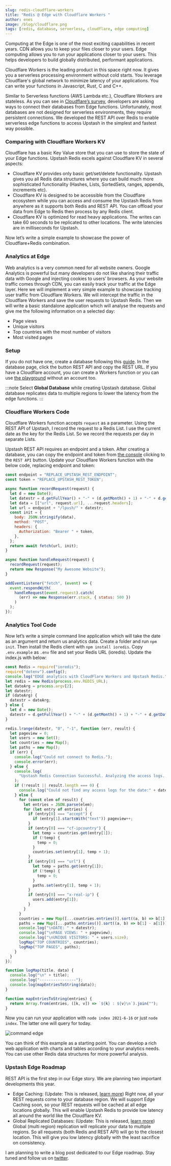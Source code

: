 ```yaml
---
slug: redis-cloudflare-workers
title: "Redis @ Edge with Cloudflare Workers "
author: enes
image: /blog/cloudflare.png
tags: [redis, database, serverless, cloudflare, edge computing]
---
```


Computing at the Edge is one of the most exciting capabilities in recent years. CDN allows you to keep your files closer to your users. Edge computing allows you to run your applications closer to your users. This helps developers to build globally distributed, performant applications.

Cloudflare Workers is the leading product in this space right now. It gives you a serverless processing environment without cold starts. You leverage Cloudflare's global network to minimize latency of your applications. You can write your functions in Javascript, Rust, C and C++.

Similar to Serverless functions (AWS Lambda etc.), Cloudflare Workers are stateless. As you can see in [Cloudflare’s survey](https://workers.cloudflare.com/node), developers are asking ways to connect their databases from Edge functions. Unfortunately, most databases are not designed for serverless environments, they require persistent connections. We developed the REST API over Redis to enable serverless edge functions to access Upstash in the simplest and fastest way possible.

### Comparing with Cloudflare Workers KV

Cloudflare has a basic Key Value store that you can use to store the state of your Edge functions. Upstash Redis excels against Cloudflare KV in several aspects:

- Cloudflare KV provides only basic get/set/delete functionality. Upstash gives you all Redis data structures where you can build much more sophisticated functionality (Hashes, Lists, SortedSets, ranges, appends, increments etc).
- Cloudflare KV is designed to be accessible from the Cloudflare ecosystem while you can access and consume the Upstash Redis from anywhere as it supports both Redis and REST API. You can offload your data from Edge to Redis then process by any Redis client.
- Cloudflare KV is optimized for read heavy applications. The writes can take 60 seconds to be replicated to other locations. The write latencies are in milliseconds for Upstash.

Now let’s write a simple example to showcase the power of Cloudflare+Redis combination.

### Analytics at Edge

Web analytics is a very common need for all website owners. Google Analytics is powerful but many developers do not like sharing their traffic data with Google and injecting cookies to users’ browsers. As your website traffic comes through CDN, you can easily track your traffic at the Edge layer. Here we will implement a very simple example to showcase tracking user traffic from Cloudflare Workers. We will intercept the traffic in the Cloudflare Workers and save the user requests to Upstash Redis. Then we will write a basic standalone application which will analyse the requests and give me the following information on a selected day:

- Page views
- Unique visitors
- Top countries with the most number of visitors
- Most visited pages

### Setup

If you do not have one, create a database following this [guide](https://docs.upstash.com/). In the database page, click the button REST API and copy the REST URL. If you have a Cloudflare account, you can create a Workers function or you can use [the playground](https://cloudflareworkers.com/#36ebe026bf3510a2e5acace89c09829f:about:blank) without an account too.

:::note
Select **Global Database** while creating Upstash database. Global database replicates data to multiple regions to lower the latency from the edge functions.
:::

### Cloudflare Workers Code

Cloudflare Workers function accepts `request` as a parameter. Using the REST API of Upstash, I record the request to a Redis List. I use the current date as the key for the Redis List. So we record the requests per day in separate Lists.

Upstash REST API requires an endpoint and a token. After creating a database, you can copy the endpoint and token from [the console](https://console.upstash.com/) clicking to the `REST API` button. Update your Cloudflare Workers function with the below code, replacing endpoint and token:

```javascript
const endpoint = "REPLACE_UPSTASH_REST_ENDPOINT";
const token = "REPLACE_UPSTASH_REST_TOKEN";

async function recordRequest(request) {
  let d = new Date();
  let datestr = d.getFullYear() + "-" + (d.getMonth() + 1) + "-" + d.getDate();
  let data = [["url", request.url], ...request.headers];
  let url = endpoint + "/lpush/" + datestr;
  const init = {
    body: JSON.stringify(data),
    method: "POST",
    headers: {
      Authorization: "Bearer " + token,
    },
  };
  return await fetch(url, init);
}

async function handleRequest(request) {
  recordRequest(request);
  return new Response("My Awesome Website");
}

addEventListener("fetch", (event) => {
  event.respondWith(
    handleRequest(event.request).catch(
      (err) => new Response(err.stack, { status: 500 })
    )
  );
});
```

### Analytics Tool Code

Now let’s write a simple command line application which will take the date as an argument and return us analytics data. Create a folder and run `npm init`. Then install the Redis client with `npm install ioredis`. Copy `.env.example` as `.env` file and set your Redis URL (ioredis). Update the index.js with below:

```javascript
const Redis = require("ioredis");
require("dotenv").config();
console.log("EDGE analytics with CloudFlare Workers and Upstash Redis.");
let redis = new Redis(process.env.REDIS_URL);
let dateArg = process.argv[2];
let datestr;
if (dateArg) {
  datestr = dateArg;
} else {
  let d = new Date();
  datestr = d.getFullYear() + "-" + (d.getMonth() + 1) + "-" + d.getDate();
}

redis.lrange(datestr, "0", "-1", function (err, result) {
  let pageview = 0;
  let users = new Set();
  let countries = new Map();
  let paths = new Map();
  if (err) {
    console.log("Could not connect to Redis.");
    console.error(err);
  } else {
    console.log(
      "Upstash Redis Connection Successful. Analyzing the access logs..."
    );
    if (!result || result.length === 0) {
      console.log("Could not find any access logs for the date:" + datestr);
    } else {
      for (const elem of result) {
        let entries = JSON.parse(elem);
        for (let entry of entries) {
          if (entry[0] === "accept") {
            if (entry[1].startsWith("text")) pageview++;
          }
          if (entry[0] === "cf-ipcountry") {
            let temp = countries.get(entry[1]);
            if (!temp) {
              temp = 0;
            }
            countries.set(entry[1], temp + 1);
          }
          if (entry[0] === "url") {
            let temp = paths.get(entry[1]);
            if (!temp) {
              temp = 0;
            }
            paths.set(entry[1], temp + 1);
          }
          if (entry[0] === "x-real-ip") {
            users.add(entry[1]);
          }
        }
      }
      countries = new Map([...countries.entries()].sort((a, b) => b[1] - a[1]));
      paths = new Map([...paths.entries()].sort((a, b) => b[1] - a[1]));
      console.log("\nDATE: " + datestr);
      console.log("\nPAGE VIEWS: " + pageview);
      console.log("\nUNIQUE VISITORS: " + users.size);
      logMap("TOP COUNTRIES", countries);
      logMap("TOP PAGES", paths);
    }
  }
});

function logMap(title, data) {
  console.log("\n" + title);
  console.log("----------------");
  console.log(mapEntriesToString(data));
}

function mapEntriesToString(entries) {
  return Array.from(entries, ([k, v]) => `${k} : ${v}\n`).join("");
}
```

Now you can run your application with `node index 2021-6-16` or just `node index`. The latter one will query for today.

![command edge](/blog/edge-command.png "command edge")

You can think of this example as a starting point. You can develop a rich web application with charts and tables according to your analytics needs. You can use other Redis data structures for more powerful analysis.

### Upstash Edge Roadmap

REST API is the first step in our Edge story. We are planning two important developments this year.

- Edge Caching: (Update: This is released, [learn more](https://blog.upstash.com/edge-caching-benchmark)) Right now, all your REST requests come to your database region. We will support Edge Caching soon, so your REST requests will be cached at all edge locations globally. This will enable Upstash Redis to provide low latency all around the world like the Cloudflare KV.
- Global Replicated Databases: (Update: This is released, [learn more](https://blog.upstash.com/global-database)) Global (multi region) replication will replicate your data to multiple regions. So all requests (both Redis and REST API) will go to the closest location. This will give you low latency globally with the least sacrifice on consistency.

I am planning to write a blog post dedicated to our Edge roadmap. Stay tuned and follow us on [twitter](https://twitter.com/upstash).

